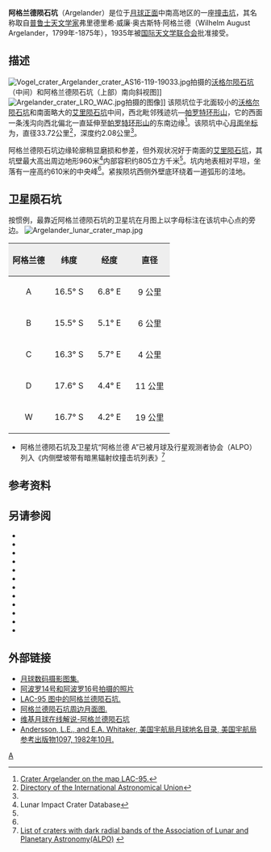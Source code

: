 {{lunar crater data|
 image=Argelander_LO_iv_101_h2.jpg|240px|
 caption=[[月球轨道器4号|月球轨道器4号]]拍摄的图像|
 latitude=16.55|
 N_or_S=S|
 longitude=5.8|
 E_or_W=E|
 diameter=33.72公里|
 depth=2.08公里|
 colong=354|
 eponym=弗里德里希·阿格兰德}}

'''阿格兰德陨石坑'''（Argelander）是位于[[月球正面|月球正面]]中南高地区的一座[[撞击坑|撞击坑]]，其名称取自[[普鲁士|普鲁士]][[天文学家|天文学家]]弗里德里希·威廉·奥古斯特·阿格兰德（Wilhelm August Argelander，1799年-1875年），1935年被[[国际天文学联合会|国际天文学联合会]]批准接受。

==描述==
[[Image:Vogel_crater_Argelander_crater_AS16-119-19033.jpg|thumb]]拍摄的[[沃格尔陨石坑|沃格尔陨石坑]]（中间）和阿格兰德陨石坑（上部）南向斜视图]]
[[Image:Argelander_crater_LRO_WAC.jpg|thumb]]拍摄的图像]]  
该陨坑位于北面较小的[[沃格尔陨石坑|沃格尔陨石坑]]和南面略大的[[艾里陨石坑|艾里陨石坑]]中间，西北毗邻残迹坑—[[帕罗特环形山|帕罗特环形山]]，它的西面一条浅沟向西北偏北一直延伸至[[帕罗特环形山|帕罗特环形山]]的东南边缘<ref>[http://planetarynames.wr.usgs.gov/images/Lunar/lac_95_wac.pdf Crater Argelander on the map LAC-95.]</ref>。该陨坑中心[[月面坐标|月面坐标]]为{{Coord|16.55|S|5.8|W|globe:Moon|nogoogle=1|noosm=1}}，直径33.72公里<ref name="IAU">[http://planetarynames.wr.usgs.gov/Feature/363 Directory of the International Astronomical Union]</ref>，深度约2.08公里<ref name="LICD"/>。

阿格兰德陨石坑边缘轮廓稍显磨损和参差，但外观状况好于南面的[[艾里陨石坑|艾里陨石坑]]，其坑壁最大高出周边地形960米<ref name=LICD>Lunar Impact Crater Database</ref>内部容积约805立方千米<ref name="LICD"/>。坑内地表相对平坦，坐落有一座高约610米的中央峰<ref name="LICD"/>。紧挨陨坑西侧外壁底环绕着一道弧形的洼地。

==卫星陨石坑==
按惯例，最靠近阿格兰德陨石坑的卫星坑在月图上以字母标注在该坑中心点的旁边。
[[Image:Argelander_lunar_crater_map.jpg|thumb]]

{| class="wikitable"
!width="25%" style="background:#eeeeee;" |阿格兰德 
!width="25%" style="background:#eeeeee;" |纬度
!width="25%" style="background:#eeeeee;" |经度
!width="25%" style="background:#eeeeee;" |直径
|-
|align="center"|A
|align="center"|16.5° S
|align="center"|6.8° E
|align="center"|9 公里
|-
|align="center"|B
|align="center"|15.5° S
|align="center"|5.1° E
|align="center"|6 公里
|-
|align="center"|C
|align="center"|16.3° S
|align="center"|5.7° E
|align="center"|4 公里
|-
|align="center"|D
|align="center"|17.6° S
|align="center"|4.4° E
|align="center"|11 公里
|-
|align="center"|W
|align="center"|16.7° S
|align="center"|4.2° E
|align="center"|19 公里
|}{{clear}}
* 阿格兰德陨石坑及卫星坑“阿格兰德 A”已被月球及行星观测者协会（ALPO）列入《内侧壁坡带有暗黑辐射纹撞击坑列表》<ref>[http://www.zone-vx.com/alpo-bcp-longlist.pdf List of craters with dark radial bands of the Association of Lunar and Planetary Astronomy(ALPO)] {{webarchive|url=https://web.archive.org/web/20131203025135/http://www.zone-vx.com/alpo-bcp-longlist.pdf |date=2013-12-03 }}</ref>

==参考资料==
{{Reflist}}

==另请参阅==
{{refbegin}}
* {{cite book
  | last1 = Andersson
  | first1 = L. E.
  | last2 = Whitaker
  | first2 = E. A.
  | authorlink2 = Ewen Whitaker
  | date = 1982
  | title = [[NASA|NASA]] Catalogue of Lunar Nomenclature
  | publisher = NASA RP-1097
  | ref = harv
  }}
* {{cite web
  | last = Blue
  | first = Jennifer
  | date = July 25, 2007
  | title = Gazetteer of Planetary Nomenclature
  | publisher = [[United_States_Geological_Survey|USGS]]
  | url = http://planetarynames.wr.usgs.gov/
  | accessdate = 2007-08-05
  | ref = harv
  | archive-date = 2019-12-05
  | archive-url = https://web.archive.org/web/20191205162958/https://planetarynames.wr.usgs.gov/
  | dead-url = no
  }}
* {{cite book
  | last1 = Bussey
  | first1 = B.
  | authorlink1 = Ben Bussey
  | last2 = Spudis
  | first2 = P.
  | authorlink2 = Paul Spudis
  | date = 2004
  | title = The Clementine Atlas of the Moon
  | publisher = Cambridge University Press
  | location = New York
  | isbn = 978-0-521-81528-4
  | ref = harv
  }}
* {{cite book
  | last1 = Cocks
  | first1 = Elijah E.
  | last2 = Cocks
  | first2 = Josiah C.
  | date = 1995
  | title = Who's Who on the Moon: A Biographical Dictionary of Lunar Nomenclature
  | url = https://archive.org/details/isbn_9780936389271
  | publisher = Tudor Publishers
  | isbn = 978-0-936389-27-1
  | ref = harv
  }}
* {{cite web
  | last = McDowell
  | first = Jonathan
  | date = July 15, 2007
  | url = http://host.planet4589.org/astro/lunar/
  | title = Lunar Nomenclature
  | publisher = Jonathan's Space Report
  | accessdate = 2007-10-24
  | ref = harv
  | archive-date = 2019-06-21
  | archive-url = https://web.archive.org/web/20190621012337/http://host.planet4589.org/astro/lunar/
  | dead-url = no
  }}
* {{cite journal| last1 = Menzel| first1 = D. H.| last2 = Minnaert| first2 = M.| last3 = Levin| first3 = B.| last4 = Dollfus| first4 = A.| last5 = Bell| first5 = B.| title = Report on Lunar Nomenclature by the Working Group of Commission 17 of the IAU| doi = 10.1007/BF00171763| journal = Space Science Reviews| volume = 12| issue = 2| pages = 136–186| date = 1971| bibcode = 1971SSRv...12..136M| ref = harv}}
* {{cite book
  | first = Patrick
  | last = Moore
  | authorlink = Patrick Moore
  | date = 2001
  | title = On the Moon
  | url = https://archive.org/details/patrickmooreonmo00patr
  | publisher = Sterling Publishing Co.
  | isbn = 978-0-304-35469-6
  | ref = harv
  }}
* {{cite book
  | first = Fred W.
  | last = Price
  | date = 1988
  | title = The Moon Observer's Handbook
  | publisher = Cambridge University Press
  | isbn = 978-0-521-33500-3
  | ref = harv
  }}
* {{cite book
  | last = Rükl
  | first = Antonín
  | authorlink = Antonín Rükl
  | date = 1990
  | title = Atlas of the Moon
  | publisher = Kalmbach Books
  | isbn = 978-0-913135-17-4
  | ref = harv
  }}
* {{cite book
  | last = Webb
  | first = Rev. T. W.
  | authorlink = Thomas William Webb
  | date = 1962
  | title = Celestial Objects for Common Telescopes
  | url = https://archive.org/details/celestialobjects00webb
  | edition = 6th revised
  | publisher = Dover
  | isbn = 978-0-486-20917-3
  | ref = harv
  }}
* {{cite book
  | first = Ewen A.
  | last = Whitaker
  | authorlink = Ewen Whitaker
  | date = 1999
  | title = Mapping and Naming the Moon
  | publisher = Cambridge University Press
  | isbn = 978-0-521-62248-6
  | ref = harv
  }}
* {{cite book
  | first = Peter T.
  | last = Wlasuk
  | date = 2000
  | title = Observing the Moon
  | publisher = Springer
  | isbn = 978-1-85233-193-1
  | ref = harv
 }}
{{refend}}

==外部链接==
*[http://www.lpi.usra.edu/resources/lunar_orbiter/bin/srch_nam.shtml?Argelander%7C0 月球数码摄影图集.]
* [http://www.lpi.usra.edu/resources/apollo/search/feature/?feature=Argelander 阿波罗14号和阿波罗16号拍摄的照片]
* [http://www.lpi.usra.edu/resources/mapcatalog/LAC/lac95/ LAC-95 图中的阿格兰德陨石坑.]
* [http://www.lpi.usra.edu/resources/mapcatalog/usgs/I822/ 阿格兰德陨石坑周边月面图.]
*[http://the-moon.wikispaces.com/Argelander 维基月球在线解说-阿格兰德陨石坑]
*[http://planet4589.org/astro/lunar/RP-1097.pdf Andersson, L.E., and E.A. Whitaker, 美国宇航局月球地名目录, 美国宇航局参考出版物1097, 1982年10月.] {{Wayback|url=http://planet4589.org/astro/lunar/RP-1097.pdf |date=20141006125838 }}

[[Category:月球环形山|A]]
{{月球环形山 (A-B)}}
